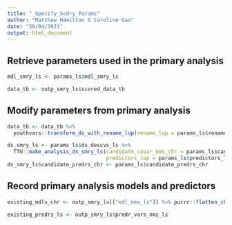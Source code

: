```yaml
---
title: "_Specify_Scdry_Params"
author: "Matthew Hamilton & Caroline Gao"
date: "30/04/2021"
output: html_document
---
```


## Retrieve parameters used in the primary analysis
```r
mdl_smry_ls <- params_ls$mdl_smry_ls
```

```r
data_tb <- outp_smry_ls$scored_data_tb
```

## Modify parameters from primary analysis
```r
data_tb <- data_tb %>%
  youthvars::transform_ds_with_rename_lup(rename_lup = params_ls$rename_lup)
```

```r
ds_smry_ls <- params_ls$ds_descvs_ls %>%
  TTU::make_analysis_ds_smry_ls(candidate_covar_nms_chr = params_ls$candidate_covar_nms_chr,
                                predictors_lup = params_ls$predictors_lup)
ds_smry_ls$candidate_predrs_chr <- params_ls$candidate_predrs_chr
```

## Record primary analysis models and predictors
```r
existing_mdls_chr <- outp_smry_ls[["mdl_nms_ls"]] %>% purrr::flatten_chr()
```
```r
existing_predrs_ls <- outp_smry_ls$predr_vars_nms_ls
```



